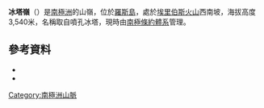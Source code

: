{{Coord|77|32|S|167|7|E|source:GNIS|display=title}}

'''冰塔嶺'''（{{lang-en|Ice Tower Ridge}}）是[[南極洲|南極洲]]的山嶺，位於[[羅斯島|羅斯島]]，處於[[埃里伯斯火山|埃里伯斯火山]]西南坡，海拔高度3,540米，名稱取自噴孔冰塔，現時由[[南極條約體系|南極條約體系]]管理。

==參考資料==
*{{cite gnis | type = antarid | id = 17919| name = Ice Tower Ridge | accessdate = 2012-07-06}}
*{{usgs-gazetteer|id=17919}}

{{DEFAULTSORT:Ice Tower Ridge}}
[[Category:南極洲山脈|Category:南極洲山脈]]


{{RossIsland-geo-stub}}